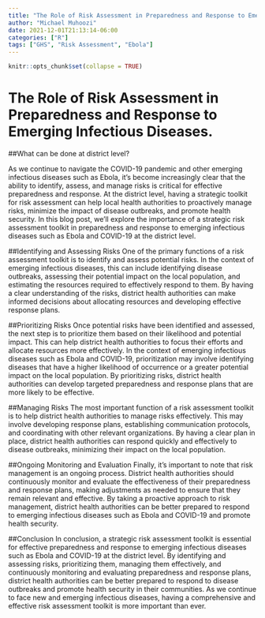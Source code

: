 ```yaml
---
title: "The Role of Risk Assessment in Preparedness and Response to Emerging Infectious Diseases"
author: "Michael Muhoozi"
date: 2021-12-01T21:13:14-06:00
categories: ["R"]
tags: ["GHS", "Risk Assessment", "Ebola"]
---
```


```r
knitr::opts_chunk$set(collapse = TRUE)
```

# The Role of Risk Assessment in Preparedness and Response to Emerging Infectious Diseases.

##What can be done at district level?

As we continue to navigate the COVID-19 pandemic and other emerging infectious diseases such as Ebola, it's become increasingly clear that the ability to identify, assess, and manage risks is critical for effective preparedness and response. At the district level, having a strategic toolkit for risk assessment can help local health authorities to proactively manage risks, minimize the impact of disease outbreaks, and promote health security. In this blog post, we'll explore the importance of a strategic risk assessment toolkit in preparedness and response to emerging infectious diseases such as Ebola and COVID-19 at the district level.

##Identifying and Assessing Risks
One of the primary functions of a risk assessment toolkit is to identify and assess potential risks. In the context of emerging infectious diseases, this can include identifying disease outbreaks, assessing their potential impact on the local population, and estimating the resources required to effectively respond to them. By having a clear understanding of the risks, district health authorities can make informed decisions about allocating resources and developing effective response plans.

##Prioritizing Risks
Once potential risks have been identified and assessed, the next step is to prioritize them based on their likelihood and potential impact. This can help district health authorities to focus their efforts and allocate resources more effectively. In the context of emerging infectious diseases such as Ebola and COVID-19, prioritization may involve identifying diseases that have a higher likelihood of occurrence or a greater potential impact on the local population. By prioritizing risks, district health authorities can develop targeted preparedness and response plans that are more likely to be effective.

##Managing Risks
The most important function of a risk assessment toolkit is to help district health authorities to manage risks effectively. This may involve developing response plans, establishing communication protocols, and coordinating with other relevant organizations. By having a clear plan in place, district health authorities can respond quickly and effectively to disease outbreaks, minimizing their impact on the local population.

##Ongoing Monitoring and Evaluation
Finally, it's important to note that risk management is an ongoing process. District health authorities should continuously monitor and evaluate the effectiveness of their preparedness and response plans, making adjustments as needed to ensure that they remain relevant and effective. By taking a proactive approach to risk management, district health authorities can be better prepared to respond to emerging infectious diseases such as Ebola and COVID-19 and promote health security.

##Conclusion
In conclusion, a strategic risk assessment toolkit is essential for effective preparedness and response to emerging infectious diseases such as Ebola and COVID-19 at the district level. By identifying and assessing risks, prioritizing them, managing them effectively, and continuously monitoring and evaluating preparedness and response plans, district health authorities can be better prepared to respond to disease outbreaks and promote health security in their communities. As we continue to face new and emerging infectious diseases, having a comprehensive and effective risk assessment toolkit is more important than ever.